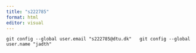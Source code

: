 ```yaml
---
title: "s222785"
format: html
editor: visual
---
```


```         
git config --global user.email "s222785@dtu.dk"   git config --global user.name "jadth"
```
